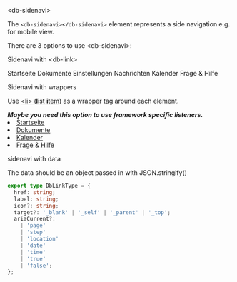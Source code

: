 

<Meta title="Components/Sidenavi/Intro" />

<db-headline variant="1">&lt;db-sidenavi&gt;</db-headline>

The `<db-sidenavi></db-sidenavi>` element represents a side navigation e.g. for mobile view.

There are 3 options to use &lt;db-sidenavi&gt;:

<db-headline>Sidenavi with &lt;db-link&gt;</db-headline>

<Canvas>
  <db-sidenavi>
    <db-link rel="index" href="#" aria-current="page">
      Startseite
    </db-link>
    <db-link rel="documents" href="#">
      Dokumente
    </db-link>
    <db-link icon="settings" href="#">
      Einstellungen
    </db-link>
    <db-link icon="chat" href="#">
      Nachrichten
    </db-link>
    <db-link rel="calendar" href="#">
      Kalender
    </db-link>
    <db-link rel="help" href="#">
      Frage &amp; Hilfe
    </db-link>
  </db-sidenavi>
</Canvas>

<db-headline>Sidenavi with wrappers</db-headline>

Use [&lt;li&gt; (**l**ist **i**tem)](https://developer.mozilla.org/en-US/docs/Web/HTML/Element/li) as a wrapper tag around each element.

<i>
  <strong>
    Maybe you need this option to use framework specific listeners.
  </strong>
</i>

<Canvas>
  <db-sidenavi>
    <li>
      <a rel="index" href="#" aria-current="page">
        Startseite
      </a>
    </li>
    <li>
      <a rel="documents" href="#">
        Dokumente
      </a>
    </li>
    <li>
      <a rel="calendar" href="#">
        Kalender
      </a>
    </li>
    <li>
      <a rel="help" href="#">
        Frage &amp; Hilfe
      </a>
    </li>
  </db-sidenavi>
</Canvas>

<db-headline>sidenavi with data</db-headline>

<Canvas>
  <db-sidenavi data={mockDataIcon()} />
</Canvas>

The data should be an object passed in with JSON.stringify()

```typescript
export type DbLinkType = {
  href: string;
  label: string;
  icon?: string;
  target?: '_blank' | '_self' | '_parent' | '_top';
  ariaCurrent?:
    | 'page'
    | 'step'
    | 'location'
    | 'date'
    | 'time'
    | 'true'
    | 'false';
};
```

<Readme />
